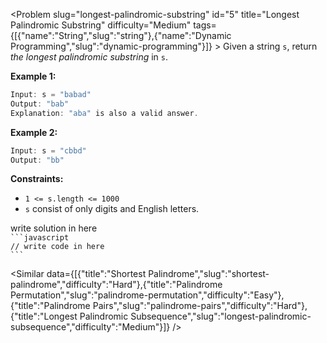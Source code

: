 
<Problem slug="longest-palindromic-substring" id="5" title="Longest Palindromic Substring" difficulty="Medium" tags={[{"name":"String","slug":"string"},{"name":"Dynamic Programming","slug":"dynamic-programming"}]} >
    Given a string `s`, return _the longest_ _palindromic_ _substring_ in `s`.

**Example 1:**

```javascript 
Input: s = "babad"
Output: "bab"
Explanation: "aba" is also a valid answer.

```

**Example 2:**

```javascript 
Input: s = "cbbd"
Output: "bb"

```

**Constraints:**

*   `1 <= s.length <= 1000`
*   `s` consist of only digits and English letters.
</Problem >

<Solution>
write solution in here
</Solution>

<Code>
```javascript
// write code in here
```
</Code>

<Similar data={[{"title":"Shortest Palindrome","slug":"shortest-palindrome","difficulty":"Hard"},{"title":"Palindrome Permutation","slug":"palindrome-permutation","difficulty":"Easy"},{"title":"Palindrome Pairs","slug":"palindrome-pairs","difficulty":"Hard"},{"title":"Longest Palindromic Subsequence","slug":"longest-palindromic-subsequence","difficulty":"Medium"}]} />
